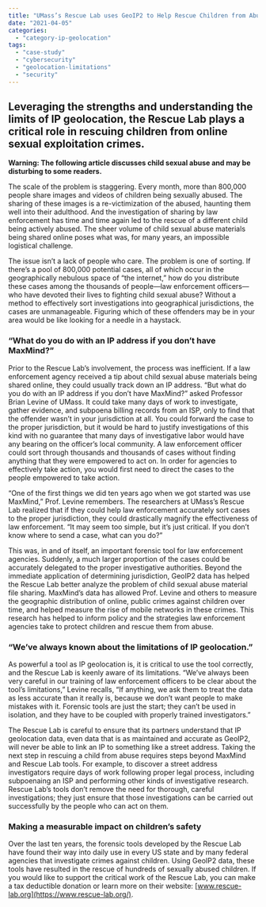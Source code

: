 ```yaml
---
title: "UMass’s Rescue Lab uses GeoIP2 to Help Rescue Children from Abuse"
date: "2021-04-05"
categories: 
  - "category-ip-geolocation"
tags: 
  - "case-study"
  - "cybersecurity"
  - "geolocation-limitations"
  - "security"
---
```


## Leveraging the strengths and understanding the limits of IP geolocation, the Rescue Lab plays a critical role in rescuing children from online sexual exploitation crimes.

**Warning: The following article discusses child sexual abuse and may be disturbing to some readers.**

The scale of the problem is staggering. Every month, more than 800,000 people share images and videos of children being sexually abused. The sharing of these images is a re-victimization of the abused, haunting them well into their adulthood. And the investigation of sharing by law enforcement has time and time again led to the rescue of a different child being actively abused. The sheer volume of child sexual abuse materials being shared online poses what was, for many years, an impossible logistical challenge. 

The issue isn’t a lack of people who care. The problem is one of sorting. If there’s a pool of 800,000 potential cases, all of which occur in the geographically nebulous space of “the internet,” how do you distribute these cases among the thousands of people—law enforcement officers—who have devoted their lives to fighting child sexual abuse? Without a method to effectively sort investigations into geographical jurisdictions, the cases are unmanageable. Figuring which of these offenders may be in your area would be like looking for a needle in a haystack.

### “What do you do with an IP address if you don’t have MaxMind?”

Prior to the Rescue Lab’s involvement, the process was inefficient. If a law enforcement agency received a tip about child sexual abuse materials being shared online, they could usually track down an IP address. “But what do you do with an IP address if you don’t have MaxMind?” asked Professor Brian Levine of UMass. It could take many days of work to investigate, gather evidence, and subpoena billing records from an ISP, only to find that the offender wasn’t in your jurisdiction at all. You could forward the case to the proper jurisdiction, but it would be hard to justify investigations of this kind with no guarantee that many days of investigative labor would have any bearing on the officer’s local community. A law enforcement officer could sort through thousands and thousands of cases without finding anything that they were empowered to act on. In order for agencies to effectively take action, you would first need to direct the cases to the people empowered to take action.

“One of the first things we did ten years ago when we got started was use MaxMind,” Prof. Levine remembers. The researchers at UMass’s Rescue Lab realized that if they could help law enforcement accurately sort cases to the proper jurisdiction, they could drastically magnify the effectiveness of law enforcement. “It may seem too simple, but it’s just critical. If you don’t know where to send a case, what can you do?”

This was, in and of itself, an important forensic tool for law enforcement agencies. Suddenly, a much larger proportion of the cases could be accurately delegated to the proper investigative authorities. Beyond the immediate application of determining jurisdiction, GeoIP2 data has helped the Rescue Lab better analyze the problem of child sexual abuse material file sharing. MaxMind’s data has allowed Prof. Levine and others to measure the geographic distribution of online, public crimes against children over time, and helped measure the rise of mobile networks in these crimes. This research has helped to inform policy and the strategies law enforcement agencies take to protect children and rescue them from abuse.

### “We’ve always known about the limitations of IP geolocation.”

As powerful a tool as IP geolocation is, it is critical to use the tool correctly, and the Rescue Lab is keenly aware of its limitations. “We’ve always been very careful in our training of law enforcement officers to be clear about the tool’s limitations,” Levine recalls, “If anything, we ask them to treat the data as less accurate than it really is, because we don’t want people to make mistakes with it. Forensic tools are just the start; they can’t be used in isolation, and they have to be coupled with properly trained investigators.”

The Rescue Lab is careful to ensure that its partners understand that IP geolocation data, even data that is as maintained and accurate as GeoIP2, will never be able to link an IP to something like a street address. Taking the next step in rescuing a child from abuse requires steps beyond MaxMind and Rescue Lab tools. For example, to discover a street address investigators require days of work following proper legal process, including subpoenaing an ISP and performing other kinds of investigative research. Rescue Lab’s tools don’t remove the need for thorough, careful investigations; they just ensure that those investigations can be carried out successfully by the people who can act on them.

### Making a measurable impact on children’s safety

Over the last ten years, the forensic tools developed by the Rescue Lab have found their way into daily use in every US state and by many federal agencies that investigate crimes against children. Using GeoIP2 data, these tools have resulted in the rescue of hundreds of sexually abused children. If you would like to support the critical work of the Rescue Lab, you can make a tax deductible donation or learn more on their website: [www.rescue-lab.org](https://www.rescue-lab.org/).
